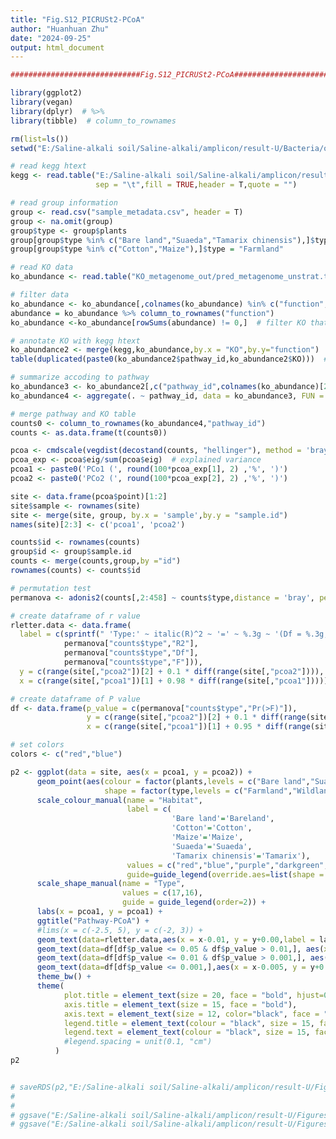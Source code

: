 ---
title: "Fig.S12_PICRUSt2-PCoA"
author: "Huanhuan Zhu"
date: "2024-09-25"
output: html_document
---

```{r,fig.align='center', fig.height=5, fig.width=8}

#############################Fig.S12_PICRUSt2-PCoA##########################

library(ggplot2)
library(vegan)
library(dplyr)  # %>%
library(tibble)  # column_to_rownames

rm(list=ls())
setwd("E:/Saline-alkali soil/Saline-alkali/amplicon/result-U/Bacteria/otu/picrust2/out2/")

# read kegg htext
kegg <- read.table("E:/Saline-alkali soil/Saline-alkali/amplicon/result-U/Bacteria/otu/picrust2/KEGG/kegg htext.txt", 
                   sep = "\t",fill = TRUE,header = T,quote = "")

# read group information
group <- read.csv("sample_metadata.csv", header = T)
group <- na.omit(group)
group$type <- group$plants 
group[group$type %in% c("Bare land","Suaeda","Tamarix chinensis"),]$type = "Wildland"
group[group$type %in% c("Cotton","Maize"),]$type = "Farmland"

# read KO data
ko_abundance <- read.table("KO_metagenome_out/pred_metagenome_unstrat.tsv", header = T, check.names = F)

# filter data
ko_abundance <- ko_abundance[,colnames(ko_abundance) %in% c("function", group$sample.id)]
abundance = ko_abundance %>% column_to_rownames("function")
ko_abundance <-ko_abundance[rowSums(abundance) != 0,]  # filter KO that occurs at least in one sample

# annotate KO with kegg htext
ko_abundance2 <- merge(kegg,ko_abundance,by.x = "KO",by.y="function")
table(duplicated(paste0(ko_abundance2$pathway_id,ko_abundance2$KO)))  # check duplicate

# summarize accoding to pathway
ko_abundance3 <- ko_abundance2[,c("pathway_id",colnames(ko_abundance)[2:26])]
ko_abundance4 <- aggregate(. ~ pathway_id, data = ko_abundance3, FUN = sum)

# merge pathway and KO table
counts0 <- column_to_rownames(ko_abundance4,"pathway_id")
counts <- as.data.frame(t(counts0))

pcoa <- cmdscale(vegdist(decostand(counts, "hellinger"), method = 'bray'), k = (nrow(counts) - 1), eig = TRUE)
pcoa_exp <- pcoa$eig/sum(pcoa$eig)  # explained variance
pcoa1 <- paste0('PCo1 (', round(100*pcoa_exp[1], 2) ,'%', ')')
pcoa2 <- paste0('PCo2 (', round(100*pcoa_exp[2], 2) ,'%', ')')

site <- data.frame(pcoa$point)[1:2]
site$sample <- rownames(site)
site <- merge(site, group, by.x = 'sample',by.y = "sample.id")
names(site)[2:3] <- c('pcoa1', 'pcoa2')

counts$id <- rownames(counts)
group$id <- group$sample.id
counts <- merge(counts,group,by ="id")
rownames(counts) <- counts$id

# permutation test
permanova <- adonis2(counts[,2:458] ~ counts$type,distance = 'bray', permutations = 999, parallel=6)

# create dataframe of r value
rletter.data <- data.frame(
  label = c(sprintf(" 'Type:' ~ italic(R)^2 ~ '=' ~ %.3g ~ '(Df = %.3g;' ~ 'F = %.3g)'", 
            permanova["counts$type","R2"],
            permanova["counts$type","Df"],
            permanova["counts$type","F"])), 
  y = c(range(site[,"pcoa2"])[2] + 0.1 * diff(range(site[,"pcoa2"]))),
  x = c(range(site[,"pcoa1"])[1] + 0.98 * diff(range(site[,"pcoa1"]))))

# create dataframe of P value
df <- data.frame(p_value = c(permanova["counts$type","Pr(>F)"]),
                 y = c(range(site[,"pcoa2"])[2] + 0.1 * diff(range(site[,"pcoa2"]))),
                 x = c(range(site[,"pcoa1"])[1] + 0.95 * diff(range(site[,"pcoa1"]))))

# set colors
colors <- c("red","blue")

p2 <- ggplot(data = site, aes(x = pcoa1, y = pcoa2)) +
      geom_point(aes(colour = factor(plants,levels = c("Bare land","Suaeda","Tamarix chinensis","Cotton","Maize")),
                     shape = factor(type,levels = c("Farmland","Wildland"))), size = 7, alpha = 0.8) +
      scale_colour_manual(name = "Habitat",
                          label = c(
                                    'Bare land'='Bareland',
                                    'Cotton'='Cotton',
                                    'Maize'='Maize',
                                    'Suaeda'='Suaeda',
                                    'Tamarix chinensis'='Tamarix'), 
                          values = c("red","blue","purple","darkgreen","deepskyblue"),
                          guide=guide_legend(override.aes=list(shape = 16),order=3)) +
      scale_shape_manual(name = "Type",
                         values = c(17,16),
                         guide = guide_legend(order=2)) +
      labs(x = pcoa1, y = pcoa1) +
      ggtitle("Pathway-PCoA") +
      #lims(x = c(-2.5, 5), y = c(-2, 3)) +
      geom_text(data=rletter.data,aes(x = x-0.01, y = y+0.00,label = label), parse = T, color = 'red', size = 5, hjust = 1) +
      geom_text(data=df[df$p_value <= 0.05 & df$p_value > 0.01,], aes(x = x-0.005, y = y+0.00, label = "*"), color = 'red', size=5, hjust = 1) +
      geom_text(data=df[df$p_value <= 0.01 & df$p_value > 0.001,], aes(x = x-0.005, y = y+0.00, label = "**"), color = 'red', size=5, hjust = 1) +
      geom_text(data=df[df$p_value <= 0.001,],aes(x = x-0.005, y = y+0.00,label = "***"), color = 'red', size=5, hjust = 1) +
      theme_bw() +
      theme(
            plot.title = element_text(size = 20, face = "bold", hjust=0.5),
            axis.title = element_text(size = 15, face = "bold"),
            axis.text = element_text(size = 12, color="black", face = "bold"),
            legend.title = element_text(colour = "black", size = 15, face = "bold"),
            legend.text = element_text(colour = "black", size = 15, face = "bold"),
            #legend.spacing = unit(0.1, "cm")
          )
p2


# saveRDS(p2,"E:/Saline-alkali soil/Saline-alkali/amplicon/result-U/Figures/picrust2/PCoA.rda")
# 
# 
# ggsave("E:/Saline-alkali soil/Saline-alkali/amplicon/result-U/Figures/picrust2/PCoA.svg", p2, height = 5, width = 7)
# ggsave("E:/Saline-alkali soil/Saline-alkali/amplicon/result-U/Figures/picrust2/PCoA.pdf", p2, height = 5, width = 7)


```
